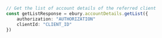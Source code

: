 ```typescript index.ts
// Get the list of account details of the referred client
const getListResponse = ebury.accountDetails.getList({
    authorization: "AUTHORIZATION"
    clientId: "CLIENT_ID"
})
```